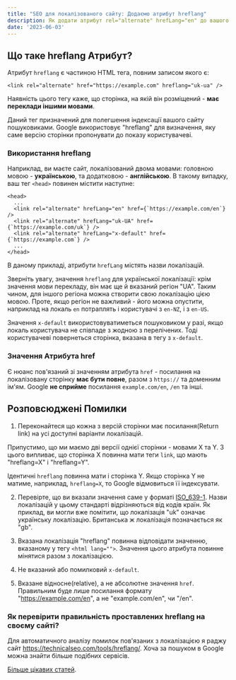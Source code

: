 ```yaml
---
title: "SEO для локалізованого сайту: Додаємо атрибут hreflang"
description: Як додати атрибут rel="alternate" hrefLang="en" до вашого сайту. Часті помилки та їх вирішення. Значення hreflang для SEO.
date: '2023-06-03'
---
```


## Що таке hreflang Атрибут?

Атрибут `hreflang` є частиною HTML тега, повним записом якого є:

```
<link rel="alternate" href="https://example.com" hreflang="uk-ua" />
```

Наявність цього тегу каже, що сторінка, на якій він розміщений - **має переклади іншими мовами**.

Даний тег призначений для полегшення індексації вашого сайту пошуковиками. Google використовує "hreflang" для визначення, яку саме версію сторінки пропонувати до показу користувачеві.

### Використання hreflang

Наприклад, ви маєте сайт, локалізований двома мовами: головною мовою - **українською**, та додатковою - **англійською**. В такому випадку, ваш тег `<head>` повинен містити наступне:

```
<head>
  ...
  <link rel="alternate" hrefLang="en" href={`https://example.com/en`} />
  <link rel="alternate" hrefLang="uk-UA" href={`https://example.com/uk`} />
  <link rel="alternate" hrefLang="x-default" href={`https://example.com`} />
  ...
</head>
```

В даному прикладі, атрибути `hrefLang` містять назви локалізацій.

Зверніть увагу, значення `hreflang` для української локалізації: крім значення мови перекладу, він має ще й вказаний регіон "UA". Таким чином, для іншого регіона можна створити свою локалізацію цією мовою. Проте, якщо регіон не важливий - його можна опустити, наприклад на локаль `en` потраплять і користувачі з `en-NZ`, і з `en-US`.

Значення `x-default` використовуватиметься пошуковиком у разі, якщо локаль користувача не співпаде з жодною з перелічених. Тоді користувачеві повернеться сторінка, вказана в тегу з `x-default`.

### Значення Атрибута href

Є нюанс пов'язаний зі значенням атрибута `href` - посилання на локалізовану сторінку **має бути повне**, разом з `https://` та доменним ім'ям. Google **не сприйме** посилання `example.com/en`, `/en` та інші.

## Розповсюджені Помилки

1. Переконайтеся що кожна з версій сторінки має посилання(Return link) на усі доступні варіанти локалізацій.

Припустимо, що ми маємо дві версії однієї сторінки - мовами X та Y. З цього випливає, що сторінка X повинна мати теги `link`, що мають "hreflang=X" і "hreflang=Y".

Ідентичні `hreflang` повинна мати і сторінка Y. Якщо сторінка Y не матиме, наприклад, `hreflang=X`, то Google відмовиться її індексувати.

2. Перевірте, що ви вказали значення саме у форматі [ISO_639-1](https://en.wikipedia.org/wiki/List_of_ISO_639-1_codes). Назви локалізацій у цьому стандарті відрізняються від кодів країн. Як приклад, ви могли вже помітити, що локалізація "uk" означає українську локалізацію. Британська ж локалізація позначається як "gb".

3. Вказана локалізація "hreflang" повинна відповідати значенню, вказаному у тегу `<html lang="">`. Значення цього атрибута повинне мінятися разом з локалізацією.

4. Не вказаний або помилковий `x-default`.

5. Вказане відносне(relative), а не абсолютне значення `href`. Правильним буде лише посилання формату "https://example.com/en", а не "example.com/en", чи "/en".

### Як перевірити правильність проставлених hreflang на своєму сайті?

Для автоматичного аналізу помилок пов'язаних з локалізацією я раджу сайт https://technicalseo.com/tools/hreflang/. Хоча за пошуком в Google можна знайти більше подібних сервісів.

[Більше цікавих статей](/).